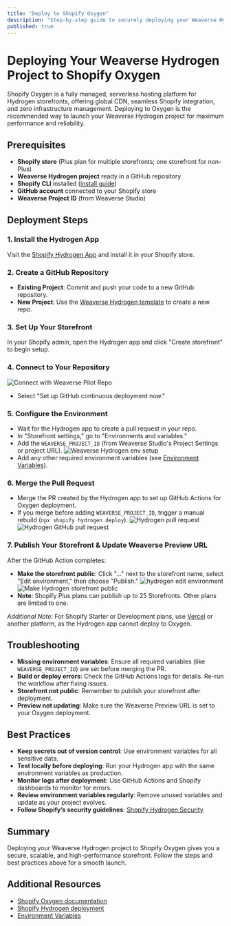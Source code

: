 ```yaml
---
title: "Deploy to Shopify Oxygen"
description: "Step-by-step guide to securely deploying your Weaverse Hydrogen Project on Shopify Oxygen, with best practices and troubleshooting."
published: true
---
```


# Deploying Your Weaverse Hydrogen Project to Shopify Oxygen

Shopify Oxygen is a fully managed, serverless hosting platform for Hydrogen storefronts, offering global CDN, seamless Shopify integration, and zero infrastructure management. Deploying to Oxygen is the recommended way to launch your Weaverse Hydrogen project for maximum performance and reliability.

## Prerequisites

- **Shopify store** (Plus plan for multiple storefronts; one storefront for non-Plus)
- **Weaverse Hydrogen project** ready in a GitHub repository
- **Shopify CLI** installed ([install guide](https://shopify.dev/docs/cli))
- **GitHub account** connected to your Shopify store
- **Weaverse Project ID** (from Weaverse Studio)

## Deployment Steps

### 1. Install the Hydrogen App
Visit the [Shopify Hydrogen App](https://apps.shopify.com/hydrogen) and install it in your Shopify store.

### 2. Create a GitHub Repository
- **Existing Project**: Commit and push your code to a new GitHub repository.
- **New Project**: Use the [Weaverse Hydrogen template](https://github.com/Weaverse/pilot) to create a new repo.

### 3. Set Up Your Storefront
In your Shopify admin, open the Hydrogen app and click "Create storefront" to begin setup.

### 4. Connect to Your Repository
![Connect with Weaverse Pilot Repo](https://cdn.shopify.com/s/files/1/0838/0052/3057/files/hydrogen_create_storefront.png?v=1713672758)
- Select "Set up GitHub continuous deployment now."

### 5. Configure the Environment
- Wait for the Hydrogen app to create a pull request in your repo.
- In "Storefront settings," go to "Environments and variables."
- Add the `WEAVERSE_PROJECT_ID` (from Weaverse Studio's Project Settings or project URL).
  ![Weaverse Hydrogen env setup](https://cdn.shopify.com/s/files/1/0838/0052/3057/files/weaverse_hydrogen_env_setup.png?v=1713673035)
- Add any other required environment variables (see [Environment Variables](development-guide/environment-setup)).

### 6. Merge the Pull Request
- Merge the PR created by the Hydrogen app to set up GitHub Actions for Oxygen deployment.
- If you merge before adding `WEAVERSE_PROJECT_ID`, trigger a manual rebuild (`npx shopify hydrogen deploy`).
  ![Hydrogen pull request](https://cdn.shopify.com/s/files/1/0838/0052/3057/files/hydrogen_deployment.png?v=1713672917)
  ![Hydrogen GitHub pull request](https://cdn.shopify.com/s/files/1/0838/0052/3057/files/hydrogen_pull_request.png?v=1713674248)

### 7. Publish Your Storefront & Update Weaverse Preview URL
After the GitHub Action completes:
- **Make the storefront public**: Click "..." next to the storefront name, select "Edit environment," then choose "Publish."
  ![hydrogen edit environment](https://cdn.shopify.com/s/files/1/0838/0052/3057/files/hydrogen_edit_environment.png?v=1713673181)
  ![Make Hydrogen storefront public](https://cdn.shopify.com/s/files/1/0728/0410/6547/files/make_hydrogen_storefront_public.webp)
- **Note**: Shopify Plus plans can publish up to 25 Storefronts. Other plans are limited to one.

_Additional Note_: For Shopify Starter or Development plans, use [Vercel](deployment/vercel) or another platform, as the Hydrogen app cannot deploy to Oxygen.

## Troubleshooting
- **Missing environment variables**: Ensure all required variables (like `WEAVERSE_PROJECT_ID`) are set before merging the PR.
- **Build or deploy errors**: Check the GitHub Actions logs for details. Re-run the workflow after fixing issues.
- **Storefront not public**: Remember to publish your storefront after deployment.
- **Preview not updating**: Make sure the Weaverse Preview URL is set to your Oxygen deployment.

## Best Practices
- **Keep secrets out of version control**: Use environment variables for all sensitive data.
- **Test locally before deploying**: Run your Hydrogen app with the same environment variables as production.
- **Monitor logs after deployment**: Use GitHub Actions and Shopify dashboards to monitor for errors.
- **Review environment variables regularly**: Remove unused variables and update as your project evolves.
- **Follow Shopify’s security guidelines**: [Shopify Hydrogen Security](https://shopify.dev/docs/custom-storefronts/hydrogen/security)

## Summary
Deploying your Weaverse Hydrogen project to Shopify Oxygen gives you a secure, scalable, and high-performance storefront. Follow the steps and best practices above for a smooth launch.

## Additional Resources
- [Shopify Oxygen documentation](https://shopify.dev/docs/custom-storefronts/oxygen)
- [Shopify Hydrogen deployment](https://shopify.dev/docs/custom-storefronts/hydrogen/deployment)
- [Environment Variables](development-guide/environment-setup)
